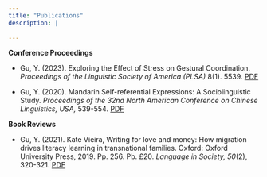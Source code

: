 ```yaml
---
title: "Publications"
description: |
  
---
```


**Conference Proceedings**

* Gu, Y. (2023). Exploring the Effect of Stress on Gestural Coordination. _Proceedings of the Linguistic Society of America (PLSA)_ 8(1). 5539. [PDF](publications/LSA_prd_23.pdf)

* Gu, Y. (2020). Mandarin Self-referential Expressions: A Sociolinguistic Study. _Proceedings of the 32nd North American Conference on Chinese Linguistics, USA,_ 539-554. [PDF](publications/Pro_NACCL32_Part05_42_Gu_P539.pdf)

**Book Reviews**

* Gu, Y. (2021). Kate Vieira, Writing for love and money: How migration drives literacy learning in transnational families. Oxford: Oxford University Press, 2019. Pp. 256. Pb. £20. _Language in Society, 50_(2), 320-321. [PDF](publications/kate_vieira_writing_for_love_and_money.pdf)




